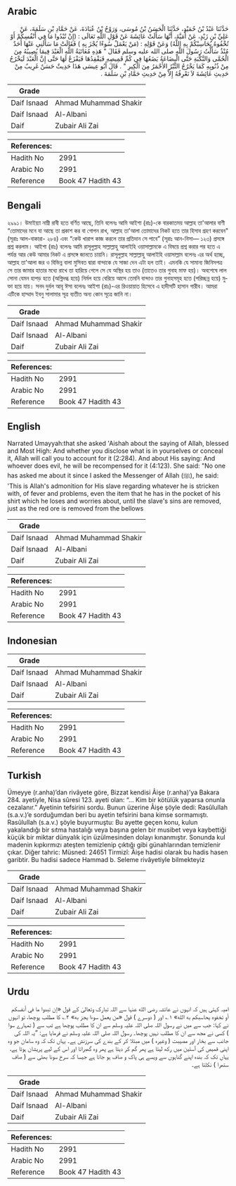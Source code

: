 ## Arabic


<div dir="rtl" lang="ar" style={{fontSize:'larger',backgroundColor:'#f8f9fa',padding:20}}>
حَدَّثَنَا عَبْدُ بْنُ حُمَيْدٍ، حَدَّثَنَا الْحَسَنُ بْنُ مُوسَى، وَرَوْحُ بْنُ عُبَادَةَ، عَنْ حَمَّادِ بْنِ سَلَمَةَ، عَنْ عَلِيِّ بْنِ زَيْدٍ، عَنْ أُمَيَّةَ، أَنَّهَا سَأَلَتْ عَائِشَةَ عَنْ قَوْلِ اللَّهِ تَعَالَى ‏:‏ ‏(‏إِنْ تُبْدُوا مَا فِي أَنْفُسِكُمْ أَوْ تُخْفُوهُ يُحَاسِبْكُمْ بِهِ اللَّهُ‏)‏ وَعَنْ قَوْلِهِ ‏:‏ ‏(‏مَنْ يَعْمَلْ سُوءًا يُجْزَ بِهِ ‏)‏ فَقَالَتْ مَا سَأَلَنِي عَنْهَا أَحَدٌ مُنْذُ سَأَلْتُ رَسُولَ اللَّهِ صلى الله عليه وسلم فَقَالَ ‏"‏ هَذِهِ مُعَاتَبَةُ اللَّهِ الْعَبْدَ فِيمَا يُصِيبُهُ مِنَ الْحُمَّى وَالنَّكْبَةِ حَتَّى الْبِضَاعَةُ يَضَعُهَا فِي كُمِّ قَمِيصِهِ فَيَفْقِدُهَا فَيَفْزَعُ لَهَا حَتَّى إِنَّ الْعَبْدَ لَيَخْرُجُ مِنْ ذُنُوبِهِ كَمَا يَخْرُجُ التِّبْرُ الأَحْمَرُ مِنَ الْكِيرِ ‏"‏ ‏.‏ قَالَ أَبُو عِيسَى هَذَا حَدِيثٌ حَسَنٌ غَرِيبٌ مِنْ حَدِيثِ عَائِشَةَ لاَ نَعْرِفُهُ إِلاَّ مِنْ حَدِيثِ حَمَّادِ بْنِ سَلَمَةَ ‏.‏
</div>
<div style={{backgroundColor:'#f8f9fa',padding:20, marginBottom: 10}}><table> <thead> <tr> <th>Grade</th> <th></th> </tr> </thead> <tbody> <tr><td>Daif Isnaad</td><td>Ahmad Muhammad Shakir</td></tr><tr><td>Daif Isnaad</td><td>Al-Albani</td></tr><tr><td>Daif</td><td>Zubair Ali Zai</td></tr></tbody></table><table> <thead> <tr> <th>References:</th> <th></th> </tr> </thead> <tbody><tr><td>Hadith No</td><td>2991</td></tr><tr><td>Arabic No</td><td>2991</td></tr><tr><td>Reference</td><td>Book 47 Hadith 43</td></tr></tbody></table></div>

## Bengali


<div dir="ltr" lang="bn" style={{fontSize:'larger',backgroundColor:'#f8f9fa',padding:20}}>
২৯৯১। উমাইয়্যা নাম্নী রাবী হতে বর্ণিত আছে, তিনি বলেনঃ আমি আইশা (রাঃ)-কে বারকাতময় আল্লাহ তা'আলার বাণী “তোমাদের মনে যা আছে তা প্রকাশ কর বা গোপন রাখ, আল্লাহ তা'আলা তোমাদের নিকট হতে তার হিসাব গ্রহণ করবেন" (সূরাঃ আল-বাকারা- ২৮৪) এবং “কেউ খারাপ কাজ করলে তার প্রতিদান সে পাবে” (সূরাঃ আন-নিসা— ১২৩) প্রসঙ্গে প্রশ্ন করলাম। আইশা (রাঃ) বলেনঃ আমি রাসূলুল্লাহ সাল্লাল্লাহু আলাইহি ওয়াসাল্লামকে এ বিষয়ে প্রশ্ন করার পর হতে এ পর্যন্ত আর কেউ আমার নিকট এ প্রসঙ্গে জানতে চায়নি। রাসূলুল্লাহ সাল্লাল্লাহু আলাইহি ওয়াসাল্লাম বলেনঃ এর অর্থ হচ্ছে, আল্লাহ তা'আলা জর ও বিভিন্ন বালা মুসিবত দ্বারা বান্দাকে যে সাজা দেন এটা হল তাই। এমনকি যে সামান্য জিনিসপত্র সে তার জামার হাতার মধ্যে রাখে তা হারিয়ে গেলে সে যে অস্থির হয় তাও (তাতেও তার গুনাহ মাফ হয়)। অবশেষে লাল সোনা যেমন হাপড় হতে (অগ্নিদগ্ধ হয়ে) নির্মল হয়ে বেরিয়ে আসে তেমনি বান্দাও তার গুনাহসমূহ হতে (পরিচ্ছন্ন হয়ে) মুক্তা হয়ে যায়। সনদ দুর্বল আবূ ঈসা বলেনঃ আইশা (রাঃ)-এর রিওয়ায়াত হিসেবে এ হাদীসটি হাসান গারীব। আমরা এটিকে হাম্মাদ ইবনু সালামার সূত্র ব্যতীত অন্য কোন সূত্রে জানি না।
</div>
<div style={{backgroundColor:'#f8f9fa',padding:20, marginBottom: 10}}><table> <thead> <tr> <th>Grade</th> <th></th> </tr> </thead> <tbody> <tr><td>Daif Isnaad</td><td>Ahmad Muhammad Shakir</td></tr><tr><td>Daif Isnaad</td><td>Al-Albani</td></tr><tr><td>Daif</td><td>Zubair Ali Zai</td></tr></tbody></table><table> <thead> <tr> <th>References:</th> <th></th> </tr> </thead> <tbody><tr><td>Hadith No</td><td>2991</td></tr><tr><td>Arabic No</td><td>2991</td></tr><tr><td>Reference</td><td>Book 47 Hadith 43</td></tr></tbody></table></div>

## English


<div dir="ltr" lang="en" style={{fontSize:'larger',backgroundColor:'#f8f9fa',padding:20}}>
Narrated Umayyah:that she asked 'Aishah about the saying of Allah, blessed and Most High: And whether you disclose what is in yourselves or conceal it, Allah will call you to account for it (2:284). And about His saying: And whoever does evil, he will be recompensed for it (4:123). She said: "No one has asked me about it since I asked the Messenger of Allah (ﷺ), he said: 'This is Allah's admonition for His slave regarding whatever he is stricken with, of fever and problems, even the item that he has in the pocket of his shirt which he loses and worries about, until the slave's sins are removed, just as the red ore is removed from the bellows
</div>
<div style={{backgroundColor:'#f8f9fa',padding:20, marginBottom: 10}}><table> <thead> <tr> <th>Grade</th> <th></th> </tr> </thead> <tbody> <tr><td>Daif Isnaad</td><td>Ahmad Muhammad Shakir</td></tr><tr><td>Daif Isnaad</td><td>Al-Albani</td></tr><tr><td>Daif</td><td>Zubair Ali Zai</td></tr></tbody></table><table> <thead> <tr> <th>References:</th> <th></th> </tr> </thead> <tbody><tr><td>Hadith No</td><td>2991</td></tr><tr><td>Arabic No</td><td>2991</td></tr><tr><td>Reference</td><td>Book 47 Hadith 43</td></tr></tbody></table></div>

## Indonesian


<div dir="ltr" lang="id" style={{fontSize:'larger',backgroundColor:'#f8f9fa',padding:20}}>

</div>
<div style={{backgroundColor:'#f8f9fa',padding:20, marginBottom: 10}}><table> <thead> <tr> <th>Grade</th> <th></th> </tr> </thead> <tbody> <tr><td>Daif Isnaad</td><td>Ahmad Muhammad Shakir</td></tr><tr><td>Daif Isnaad</td><td>Al-Albani</td></tr><tr><td>Daif</td><td>Zubair Ali Zai</td></tr></tbody></table><table> <thead> <tr> <th>References:</th> <th></th> </tr> </thead> <tbody><tr><td>Hadith No</td><td>2991</td></tr><tr><td>Arabic No</td><td>2991</td></tr><tr><td>Reference</td><td>Book 47 Hadith 43</td></tr></tbody></table></div>

## Turkish


<div dir="ltr" lang="tr" style={{fontSize:'larger',backgroundColor:'#f8f9fa',padding:20}}>
Ümeyye (r.anha)’dan rivâyete göre, Bizzat kendisi Âişe (r.anha)’ya Bakara 284. ayetiyle, Nisa sûresi 123. ayeti olan: “... Kim bir kötülük yaparsa onunla cezalanır.” Ayetinin tefsirini sordu. Bunun üzerine Âişe şöyle dedi: Rasûlullah (s.a.v.)’e sorduğumdan beri bu ayetin tefsirini bana kimse sormamıştı. Rasûlullah (s.a.v.) şöyle buyurmuştu: Bu ayette geçen konu, kulun yakalandığı bir sıtma hastalığı veya başına gelen bir musibet veya kaybettiği küçük bir miktar dünyalık için üzülmesinden dolayı kınanmıştır. Sonunda kul madenin kıpkırmızı ateşten temizlenip çıktığı gibi günahlarından temizlenir çıkar. Diğer tahric: Müsned: 24651 Tirmizî: Âişe hadisi olarak bu hadis hasen garibtir. Bu hadisi sadece Hammad b. Seleme rivâyetiyle bilmekteyiz
</div>
<div style={{backgroundColor:'#f8f9fa',padding:20, marginBottom: 10}}><table> <thead> <tr> <th>Grade</th> <th></th> </tr> </thead> <tbody> <tr><td>Daif Isnaad</td><td>Ahmad Muhammad Shakir</td></tr><tr><td>Daif Isnaad</td><td>Al-Albani</td></tr><tr><td>Daif</td><td>Zubair Ali Zai</td></tr></tbody></table><table> <thead> <tr> <th>References:</th> <th></th> </tr> </thead> <tbody><tr><td>Hadith No</td><td>2991</td></tr><tr><td>Arabic No</td><td>2991</td></tr><tr><td>Reference</td><td>Book 47 Hadith 43</td></tr></tbody></table></div>

## Urdu


<div dir="rtl" lang="ur" style={{fontSize:'larger',backgroundColor:'#f8f9fa',padding:20}}>
امیہ کہتی ہیں کہ انہوں نے عائشہ رضی الله عنہا سے اللہ تبارک وتعالیٰ کے قول «إن تبدوا ما في أنفسكم أو تخفوه يحاسبكم به الله» ۱؎ اور ( دوسرے ) قول «من يعمل سوءا يجز به» ۲؎ کا مطلب پوچھا، تو انہوں نے کہا: جب سے میں نے رسول اللہ صلی اللہ علیہ وسلم سے ان کا مطلب پوچھا ہے تب سے ( تمہارے سوا ) کسی نے مجھ سے ان کا مطلب نہیں پوچھا۔ رسول اللہ صلی اللہ علیہ وسلم نے فرمایا ہے: ”یہ اللہ کی جانب سے بخار اور مصیبت ( وغیرہ ) میں مبتلا کر کے بندے کی سرزنش ہے۔ یہاں تک کہ وہ سامان جو وہ اپنی قمیص کی آستین میں رکھ لیتا ہے پھر گم کر دیتا ہے پھر وہ گھبراتا اور اس کے لیے پریشان ہوتا ہے، یہاں تک کہ بندہ اپنے گناہوں سے ویسے ہی پاک و صاف ہو جاتا ہے جیسا کہ سرخ سونا بھٹی سے ( صاف ستھرا ) نکلتا ہے۔
</div>
<div style={{backgroundColor:'#f8f9fa',padding:20, marginBottom: 10}}><table> <thead> <tr> <th>Grade</th> <th></th> </tr> </thead> <tbody> <tr><td>Daif Isnaad</td><td>Ahmad Muhammad Shakir</td></tr><tr><td>Daif Isnaad</td><td>Al-Albani</td></tr><tr><td>Daif</td><td>Zubair Ali Zai</td></tr></tbody></table><table> <thead> <tr> <th>References:</th> <th></th> </tr> </thead> <tbody><tr><td>Hadith No</td><td>2991</td></tr><tr><td>Arabic No</td><td>2991</td></tr><tr><td>Reference</td><td>Book 47 Hadith 43</td></tr></tbody></table></div>